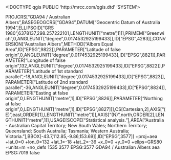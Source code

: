 <!DOCTYPE qgis PUBLIC 'http://mrcc.com/qgis.dtd' 'SYSTEM'>
<qgis version="3.38.0-Grenoble">
  <identifier></identifier>
  <parentidentifier></parentidentifier>
  <language></language>
  <type></type>
  <title></title>
  <abstract></abstract>
  <contact>
    <name></name>
    <organization></organization>
    <position></position>
    <voice></voice>
    <fax></fax>
    <email></email>
    <role></role>
  </contact>
  <links/>
  <dates/>
  <fees></fees>
  <encoding></encoding>
  <crs>
    <spatialrefsys nativeFormat="Wkt">
      <wkt>PROJCRS["GDA94 / Australian Albers",BASEGEOGCRS["GDA94",DATUM["Geocentric Datum of Australia 1994",ELLIPSOID["GRS 1980",6378137,298.257222101,LENGTHUNIT["metre",1]]],PRIMEM["Greenwich",0,ANGLEUNIT["degree",0.0174532925199433]],ID["EPSG",4283]],CONVERSION["Australian Albers",METHOD["Albers Equal Area",ID["EPSG",9822]],PARAMETER["Latitude of false origin",0,ANGLEUNIT["degree",0.0174532925199433],ID["EPSG",8821]],PARAMETER["Longitude of false origin",132,ANGLEUNIT["degree",0.0174532925199433],ID["EPSG",8822]],PARAMETER["Latitude of 1st standard parallel",-18,ANGLEUNIT["degree",0.0174532925199433],ID["EPSG",8823]],PARAMETER["Latitude of 2nd standard parallel",-36,ANGLEUNIT["degree",0.0174532925199433],ID["EPSG",8824]],PARAMETER["Easting at false origin",0,LENGTHUNIT["metre",1],ID["EPSG",8826]],PARAMETER["Northing at false origin",0,LENGTHUNIT["metre",1],ID["EPSG",8827]]],CS[Cartesian,2],AXIS["(E)",east,ORDER[1],LENGTHUNIT["metre",1]],AXIS["(N)",north,ORDER[2],LENGTHUNIT["metre",1]],USAGE[SCOPE["Statistical analysis."],AREA["Australia - Australian Capital Territory; New South Wales; Northern Territory; Queensland; South Australia; Tasmania; Western Australia; Victoria."],BBOX[-43.7,112.85,-9.86,153.69]],ID["EPSG",3577]]</wkt>
      <proj4>+proj=aea +lat_0=0 +lon_0=132 +lat_1=-18 +lat_2=-36 +x_0=0 +y_0=0 +ellps=GRS80 +units=m +no_defs</proj4>
      <srsid>1535</srsid>
      <srid>3577</srid>
      <authid>EPSG:3577</authid>
      <description>GDA94 / Australian Albers</description>
      <projectionacronym>aea</projectionacronym>
      <ellipsoidacronym>EPSG:7019</ellipsoidacronym>
      <geographicflag>false</geographicflag>
    </spatialrefsys>
  </crs>
  <extent>
    <spatial miny="179769313486231570814527423731704356798070567525844996598917476803157260780028538760589558632766878171540458953514382464234321326889464182768467546703537516986049910576551282076245490090389328944075868508455133942304583236903222948165808559332123348274797826204144723168738177180919299881250404026184124858368" maxy="-179769313486231570814527423731704356798070567525844996598917476803157260780028538760589558632766878171540458953514382464234321326889464182768467546703537516986049910576551282076245490090389328944075868508455133942304583236903222948165808559332123348274797826204144723168738177180919299881250404026184124858368" maxz="0" minz="0" minx="179769313486231570814527423731704356798070567525844996598917476803157260780028538760589558632766878171540458953514382464234321326889464182768467546703537516986049910576551282076245490090389328944075868508455133942304583236903222948165808559332123348274797826204144723168738177180919299881250404026184124858368" crs="" maxx="-179769313486231570814527423731704356798070567525844996598917476803157260780028538760589558632766878171540458953514382464234321326889464182768467546703537516986049910576551282076245490090389328944075868508455133942304583236903222948165808559332123348274797826204144723168738177180919299881250404026184124858368" dimensions="2"/>
    <temporal>
      <period>
        <start></start>
        <end></end>
      </period>
    </temporal>
  </extent>
</qgis>
